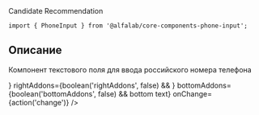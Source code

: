 

<!-- prettier-ignore -->
<Meta title='Компоненты' component={PhoneInput} />

<Title>
    PhoneInput ({name}@{version})
</Title>

<Status>
  Candidate Recommendation
</Status>

```tsx
import { PhoneInput } from '@alfalab/core-components-phone-input';
```

## Описание

Компонент текстового поля для ввода российского номера телефона

<Story name='PhoneInput'>
    <PhoneInput
        block={boolean('block', false)}
        size={select('size', ['s', 'm', 'l'], 's')}
        error={text('error', '')}
        hint={text('hint', '')}
        label={text('label', '')}
        leftAddons={boolean('leftAddons', false) && <Icon />}
        rightAddons={boolean('rightAddons', false) && <Icon />}
        bottomAddons={boolean('bottomAddons', false) && <span>bottom text</span>}
        onChange={action('change')}
    />
</Story>

<Props of={PhoneInput} />
